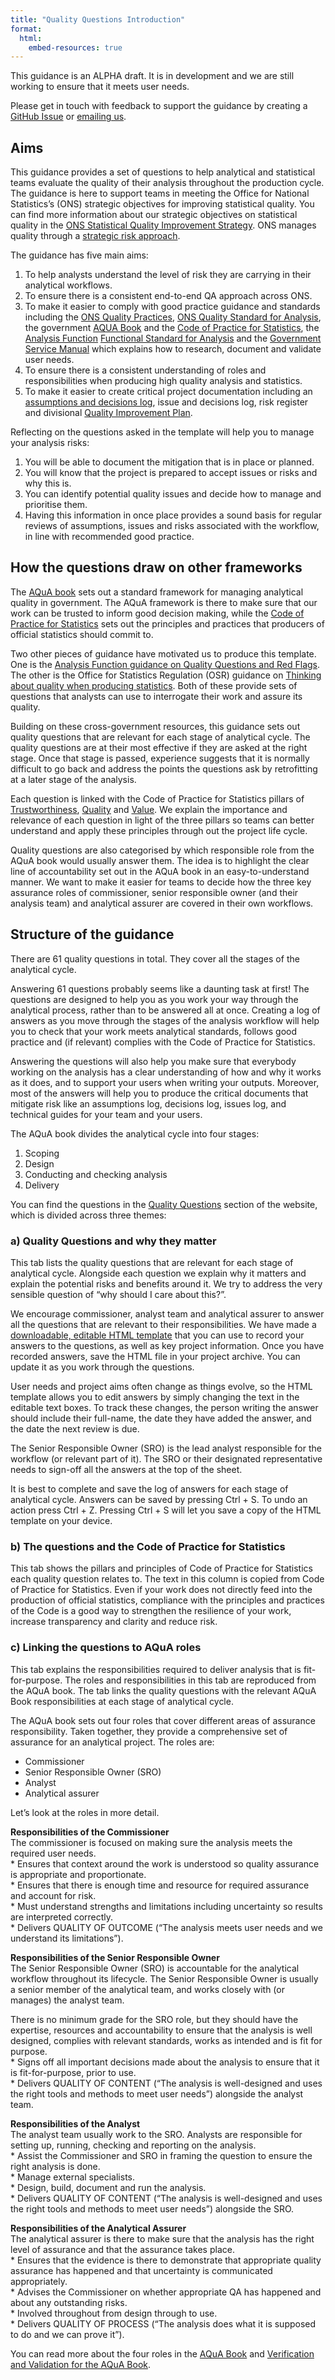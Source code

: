 ```yaml
---
title: "Quality Questions Introduction"
format:
  html:
    embed-resources: true
---
```


::: {.callout-note collapse="false"}
This guidance is an ALPHA draft. It is in development and we are still working to ensure that it meets user needs.

Please get in touch with feedback to support the guidance by creating a [GitHub Issue](https://github.com/best-practice-and-impact/analysis_project_documentation/issues) or [emailing us](mailto:ASAP@ons.gov.uk).
:::

## Aims

This guidance provides a set of questions to help analytical and statistical teams evaluate the quality of their analysis throughout the production cycle. The guidance is here to support teams in meeting the Office for National Statistics's (ONS) strategic objectives for improving statistical quality. You can find more information about our strategic objectives on statistical quality in the [ONS Statistical Quality Improvement Strategy](https://www.ons.gov.uk/methodology/methodologytopicsandstatisticalconcepts/qualityinofficialstatistics/onsstatisticalqualityimprovementstrategy). ONS manages quality through a [strategic risk approach](https://officenationalstatistics.sharepoint.com/sites/onswiki/SitePages/ONS_quality_management.aspx?csf=1&web=1&e=xyAJcG&cid=3da18120-8bb7-4e1f-ad34-e2793e555231).

The guidance has five main aims:  

1. To help analysts understand the level of risk they are carrying in their analytical workflows. 
2. To ensure there is a consistent end-to-end QA approach across ONS.  
3. To make it easier to comply with good practice guidance and standards including the [ONS Quality Practices](https://officenationalstatistics.sharepoint.com/sites/onswiki/SitePages/Quality-Principles.aspx?csf=1&web=1&e=FB4Q14&cid=3cc849ba-f68b-4fc2-af5c-935b82703414), [ONS Quality Standard for Analysis](https://officenationalstatistics.sharepoint.com/sites/onswiki/SitePages/Quality_Standards.aspx), the government [AQUA Book](https://www.gov.uk/government/publications/the-aqua-book-guidance-on-producing-quality-analysis-for-government) and the [Code of Practice for Statistics](https://code.statisticsauthority.gov.uk/), the [Analysis Function](https://analysisfunction.civilservice.gov.uk/) [Functional Standard for Analysis](https://www.gov.uk/government/publications/government-analysis-functional-standard--2) and the [Government Service Manual](https://www.gov.uk/service-manual/user-research/start-by-learning-user-needs) which explains how to research, document and validate user needs.  
4. To ensure there is a consistent understanding of roles and responsibilities when producing high quality analysis and statistics.  
5. To make it easier to create critical project documentation including an [assumptions and decisions log](https://officenationalstatistics.sharepoint.com/:x:/r/sites/anstanpi/Modelling_Best_Practice/Resources/quality_assurance_templates/assumptions_and_decision_log_template.xlsx?d=wdfc9cdc643584edca8317e49aff8e67b&csf=1&web=1&e=4MSSwy), issue and decisions log, risk register and divisional [Quality Improvement Plan](https://officenationalstatistics.sharepoint.com/sites/onswiki/SitePages/Managing_Quality_Mechanisms.aspx).  

Reflecting on the questions asked in the template will help you to manage your analysis risks:

1. You will be able to document the mitigation that is in place or planned.    
2. You will know that the project is prepared to accept issues or risks and why this is.    
3. You can identify potential quality issues and decide how to manage and prioritise them.    
4. Having this information in once place provides a sound basis for regular reviews of assumptions, issues and risks associated with the workflow, in line with recommended good practice.    

## How the questions draw on other frameworks

The [AQuA book](https://www.gov.uk/government/publications/the-aqua-book-guidance-on-producing-quality-analysis-for-government) sets out a standard framework for managing analytical quality in government. The AQuA framework is there to make sure that our work can be trusted to inform good decision making, while the [Code of Practice for Statistics](https://code.statisticsauthority.gov.uk/) sets out the principles and practices that producers of official statistics should commit to.    

Two other pieces of guidance have motivated us to produce this template. One is the [Analysis Function guidance on Quality Questions and Red Flags](https://analysisfunction.civilservice.gov.uk/policy-store/quality-questions-and-red-flags/#:~:text=The%20%27Quality%20Questions%20and%20Red,for%20National%20Statistics%20). The other is the Office for Statistics Regulation (OSR) guidance on [Thinking about quality when producing statistics](https://osr.statisticsauthority.gov.uk/publication/regulatory-guidance-thinking-about-quality-when-producing-statistics/). Both of these provide sets of questions that analysts can use to interrogate their work and assure its quality. 

Building on these cross-government resources, this guidance sets out quality questions that are relevant for each stage of analytical cycle. The quality questions are at their most effective if they are asked at the right stage. Once that stage is passed, experience suggests that it is normally difficult to go back and address the points the questions ask by retrofitting at a later stage of the analysis.  

Each question is linked with the Code of Practice for Statistics pillars of [Trustworthiness](https://code.statisticsauthority.gov.uk/the-code/trustworthiness/), [Quality](https://code.statisticsauthority.gov.uk/the-code/quality/) and [Value](https://code.statisticsauthority.gov.uk/the-code/value/). We explain the importance and relevance of each question in light of the three pillars so teams can better understand and apply these principles through out the project life cycle.  

Quality questions are also categorised by which responsible role from the AQuA book would usually answer them. The idea is to highlight the clear line of accountability set out in the AQuA book in an easy-to-understand manner. We want to make it easier for teams to decide how the three key assurance roles of commissioner, senior responsible owner (and their analysis team) and analytical assurer are covered in their own workflows.  

## Structure of the guidance

There are 61 quality questions in total. They cover all the stages of the analytical cycle. 

Answering 61 questions probably seems like a daunting task at first! The questions are designed to help you as you work your way through the analytical process, rather than to be answered all at once. Creating a log of answers as you move through the stages of the analysis workflow will help you to check that your work meets analytical standards, follows good practice and (if relevant) complies with the Code of Practice for Statistics. 

Answering the questions will also help you make sure that everybody working on the analysis has a clear understanding of how and why it works as it does, and to support your users when writing your outputs. Moreover, most of the answers will help you to produce the critical documents that mitigate risk like an assumptions log, decisions log, issues log, and technical guides for your team and your users. 

The AQuA book divides the analytical cycle into four stages:  

1) Scoping  
2) Design  
3) Conducting and checking analysis  
4) Delivery   

You can find the questions in the [Quality Questions](https://best-practice-and-impact.github.io/analysis_project_documentation/quality_questions.html) section of the website, which is divided across three themes:

### a) Quality Questions and why they matter

This tab lists the quality questions that are relevant for each stage of analytical cycle. Alongside each question we explain why it matters and explain the potential risks and benefits around it. We try to address the very sensible question of "why should I care about this?". 

We encourage commissioner, analyst team and analytical assurer to answer all the questions that are relevant to their responsibilities. We have made a [downloadable, editable HTML template](https://best-practice-and-impact.github.io/analysis_project_documentation/quality_questions_html_template.html) that you can use to record your answers to the questions, as well as key project information. Once you have recorded answers, save the HTML file in your project archive. You can update it as you work through the questions.

User needs and project aims often change as things evolve, so the HTML template allows you to edit answers by simply changing the text in the editable text boxes. To track these changes, the person writing the answer should include their full-name, the date they have added the answer, and the date the next review is due. 

The Senior Responsible Owner (SRO) is the lead analyst responsible for the workflow (or relevant part of it). The SRO or their designated representative needs to sign-off all the answers at the top of the sheet. 

It is best to complete and save the log of answers for each stage of analytical cycle. Answers can be saved by pressing Ctrl + S. To undo an action press Ctrl + Z. Pressing Ctrl + S will let you save a copy of the HTML template on your device. 

### b) The questions and the Code of Practice for Statistics

This tab shows the pillars and principles of Code of Practice for Statistics each quality question relates to. The text in this column is copied from Code of Practice for Statistics. Even if your work does not directly feed into the production of official statistics, compliance with the principles and practices of the Code is a good way to strengthen the resilience of your work, increase transparency and clarity and reduce risk.

### c) Linking the questions to AQuA roles

This tab explains the responsibilities required to deliver analysis that is fit-for-purpose. The roles and responsibilities in this tab are reproduced from the AQuA book. The tab links the quality questions with the relevant AQuA Book responsibilities at each stage of analytical cycle.  

The AQuA book sets out four roles that cover different areas of assurance responsibility. Taken together, they provide a comprehensive set of assurance for an analytical project. The roles are:    

* Commissioner    
* Senior Responsible Owner (SRO)    
* Analyst    
* Analytical assurer     

Let's look at the roles in more detail.

**Responsibilities of the Commissioner**    
The commissioner is focused on making sure the analysis meets the required user needs.       
* Ensures that context around the work is understood so quality assurance is appropriate and proportionate.    
* Ensures that there is enough time and resource for required assurance and account for risk.    
* Must understand strengths and limitations including uncertainty so results are interpreted correctly.      
* Delivers QUALITY OF OUTCOME ("The analysis meets user needs and we understand its limitations").    

**Responsibilities of the Senior Responsible Owner**    
The Senior Responsible Owner (SRO) is accountable for the analytical workflow throughout its lifecycle. The Senior Responsible Owner is usually a senior member of the analytical team, and works closely with (or manages) the analyst team. 

There is no minimum grade for the SRO role, but they should have the expertise, resources and accountability to ensure that the analysis is well designed, complies with relevant standards, works as intended and is fit for purpose.    
* Signs off all important decisions made about the analysis to ensure that it is fit-for-purpose, prior to use.    
* Delivers QUALITY OF CONTENT ("The analysis is well-designed and uses the right tools and methods to meet user needs") alongside the analyst team.    

**Responsibilities of the Analyst**    
The analyst team usually work to the SRO. Analysts are responsible for setting up, running, checking and reporting on the analysis.    
* Assist the Commissioner and SRO in framing the question to ensure the right analysis is done.    
* Manage external specialists.    
* Design, build, document and run the analysis.      
* Delivers QUALITY OF CONTENT ("The analysis is well-designed and uses the right tools and methods to meet user needs") alongside the SRO.    

**Responsibilities of the Analytical Assurer**    
The analytical assurer is there to make sure that the analysis has the right level of assurance and that the assurance takes place.   
* Ensures that the evidence is there to demonstrate that appropriate quality assurance has happened and that uncertainty is communicated appropriately.   
* Advises the Commissioner on whether appropriate QA has happened and about any outstanding risks.    
* Involved throughout from design through to use.    
* Delivers QUALITY OF PROCESS ("The analysis does what it is supposed to do and we can prove it").    

You can read more about the four roles in the [AQuA Book](https://www.gov.uk/government/publications/the-aqua-book-guidance-on-producing-quality-analysis-for-government) and [Verification and Validation for the AQuA Book](https://www.gov.uk/government/publications/verification-and-validation-for-the-aqua-book).
